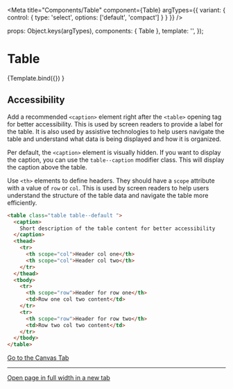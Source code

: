 
<Meta
  title="Components/Table"
  component={Table}
  argTypes={{
    variant: {
      control: {
        type: 'select',
        options: ['default', 'compact']
      }
    }
  }}
/>

  props: Object.keys(argTypes),
  components: { Table },
  template: '<Table :variant="variant" :caption="caption" :displayCaption="displayCaption" :zebra="zebra" />',
});

# Table

<Canvas>
  <Story
    name="Example"
    args={{
      variant: 'default',
      caption: 'Short description of the table content for better accessibility',
      displayCaption: false,
      zebra: true,
    }}
  >
    {Template.bind({})
  }</Story>
</Canvas>

<ArgsTable story="Example" />


## Accessibility

Add a recommended `<caption>` element right after the `<table>` opening tag for better accessibility. This is used by screen readers to provide a label for the table. It is also used by assistive technologies to help users navigate the table and understand what data is being displayed and how it is organized.

Per default, the `<caption>` element is visually hidden. If you want to display the caption, you can use the `table--caption` modifier class. This will display the caption above the table.

Use `<th>` elements to define headers. They should have a `scope` attribute with a value of `row` or `col`. This is used by screen readers to help users understand the structure of the table data and navigate the table more efficiently.

```html
<table class="table table--default ">
  <caption>
    Short description of the table content for better accessibility
  </caption>
  <thead>
    <tr>
      <th scope="col">Header col one</th>
      <th scope="col">Header col two</th>
    </tr>
  </thead>
  <tbody>
    <tr>
      <th scope="row">Header for row one</th>
      <td>Row one col two content</td>
    </tr>
    <tr>
      <th scope="row">Header for row two</th>
      <td>Row two col two content</td>
    </tr>
  </tbody>
</table>
```

<a href="?path=/story/components-table--example">
  Go to the Canvas Tab
</a>

---

<a href="?id=components-table--example" target="_blank">
  Open page in full width in a new tab
</a>
